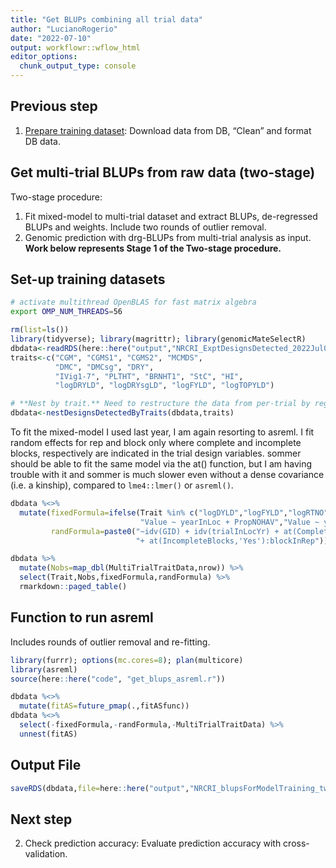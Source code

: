 ```yaml
---
title: "Get BLUPs combining all trial data"
author: "LucianoRogerio"
date: "2022-07-10"
output: workflowr::wflow_html
editor_options:
  chunk_output_type: console
---
```


## Previous step

1. [Prepare training dataset](PhenoData.html): Download data from DB, “Clean” and format DB data.

## Get multi-trial BLUPs from raw data (two-stage)
Two-stage procedure:

1. Fit mixed-model to multi-trial dataset and extract BLUPs, de-regressed BLUPs and weights. Include two rounds of outlier removal.
2. Genomic prediction with drg-BLUPs from multi-trial analysis as input.
**Work below represents Stage 1 of the Two-stage procedure.**

## Set-up training datasets

```bash
# activate multithread OpenBLAS for fast matrix algebra
export OMP_NUM_THREADS=56
```

```r
rm(list=ls())
library(tidyverse); library(magrittr); library(genomicMateSelectR)
dbdata<-readRDS(here::here("output","NRCRI_ExptDesignsDetected_2022Jul09.rds"))
traits<-c("CGM", "CGMS1", "CGMS2", "MCMDS",
          "DMC", "DMCsg", "DRY",
          "IVig1-7", "PLTHT", "BRNHT1", "StC", "HI",
          "logDRYLD", "logDRYsgLD", "logFYLD", "logTOPYLD")

# **Nest by trait.** Need to restructure the data from per-trial by regrouping by trait. 
dbdata<-nestDesignsDetectedByTraits(dbdata,traits)
```

To fit the mixed-model I used last year, I am again resorting to asreml. I fit random effects for rep and block only where complete and incomplete blocks, respectively are indicated in the trial design variables. sommer should be able to fit the same model via the at() function, but I am having trouble with it and sommer is much slower even without a dense covariance (i.e. a kinship), compared to `lme4::lmer()` or `asreml()`.

```r
dbdata %<>% 
  mutate(fixedFormula=ifelse(Trait %in% c("logDYLD","logFYLD","logRTNO","logTOPYLD"),
                             "Value ~ yearInLoc + PropNOHAV","Value ~ yearInLoc"),
         randFormula=paste0("~idv(GID) + idv(trialInLocYr) + at(CompleteBlocks,'Yes'):repInTrial ",
                            "+ at(IncompleteBlocks,'Yes'):blockInRep"))

dbdata %>% 
  mutate(Nobs=map_dbl(MultiTrialTraitData,nrow)) %>% 
  select(Trait,Nobs,fixedFormula,randFormula) %>% 
  rmarkdown::paged_table()
```



## Function to run asreml

Includes rounds of outlier removal and re-fitting.

```r
library(furrr); options(mc.cores=8); plan(multicore)
library(asreml)
source(here::here("code", "get_blups_asreml.r"))

dbdata %<>% 
  mutate(fitAS=future_pmap(.,fitASfunc))
dbdata %<>%
  select(-fixedFormula,-randFormula,-MultiTrialTraitData) %>%
  unnest(fitAS)
```

## Output File

```r
saveRDS(dbdata,file=here::here("output","NRCRI_blupsForModelTraining_twostage_asreml_2022Jul09.rds"))
```

## Next step
2. Check prediction accuracy: Evaluate prediction accuracy with cross-validation.
